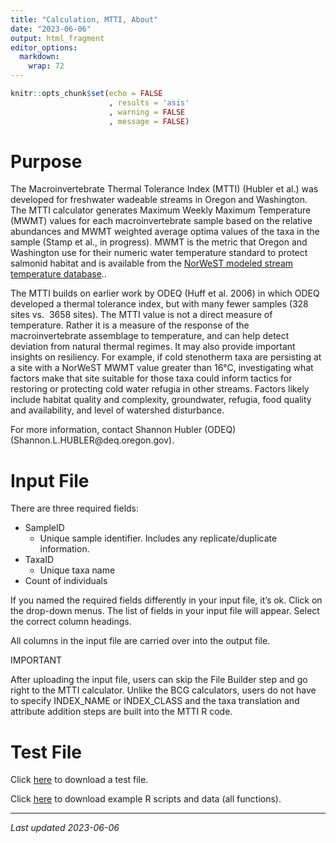 ```yaml
---
title: "Calculation, MTTI, About"
date: "2023-06-06"
output: html_fragment
editor_options: 
  markdown: 
    wrap: 72
---
```


```r
knitr::opts_chunk$set(echo = FALSE
                      , results = 'asis'
                      , warning = FALSE
                      , message = FALSE)
```

# Purpose
The Macroinvertebrate Thermal Tolerance Index (MTTI) (Hubler et al.) was 
developed for freshwater wadeable streams in Oregon and Washington. The MTTI 
calculator generates Maximum Weekly Maximum Temperature (MWMT) values for each macroinvertebrate sample based on the relative abundances and MWMT weighted 
average optima values of the taxa in the sample (Stamp et al., in progress). 
MWMT is the metric that Oregon and Washington use for their numeric water 
temperature standard to protect salmonid habitat and is available from the 
 <a href="https://www.fs.usda.gov/rm/boise/AWAE/projects/NorWeST/ModeledStreamTemperatureScenarioMaps.shtml" target="_blank">NorWeST modeled stream temperature database</a>.. 

The MTTI builds on earlier work by ODEQ (Huff et al. 2006) in which ODEQ 
developed a thermal tolerance index, but with many fewer samples (328 sites vs. 
3658 sites). The MTTI value is not a direct measure of temperature. Rather it is
a measure of the response of the macroinvertebrate assemblage to temperature, 
and can help detect deviation from natural thermal regimes. It may also provide 
important insights on resiliency. For example, if cold stenotherm taxa are 
persisting at a site with a NorWeST MWMT value greater than 16°C, investigating 
what factors make that site suitable for those taxa could inform tactics for 
restoring or protecting cold water refugia in other streams. Factors likely 
include habitat quality and complexity, groundwater, refugia, food quality and 
availability, and level of watershed disturbance. 

For more information, contact Shannon Hubler (ODEQ) (Shannon.L.HUBLER@deq.oregon.gov).

# Input File
There are three required fields:

*	SampleID
    + Unique sample identifier. Includes any replicate/duplicate information.
* TaxaID
    + Unique taxa name
* Count of individuals

If you named the required fields differently in your input file, it’s ok. Click
on the drop-down menus. The list of fields in your input file will appear. 
Select the correct column headings.

All columns in the input file are carried over into the output file.

IMPORTANT

After uploading the input file, users can skip the File Builder step and go 
right to the MTTI calculator. Unlike the BCG calculators, users do not have to 
specify INDEX_NAME or INDEX_CLASS and the taxa translation and attribute 
addition steps are built into the MTTI R code. 

# Test File
Click [here](links/Test1_Calc_MTTI_20230605.csv) to download a test 
file.

Click [here](links/examples_all.zip) to download example R scripts and data (all
functions).

---

*Last updated 2023-06-06*
